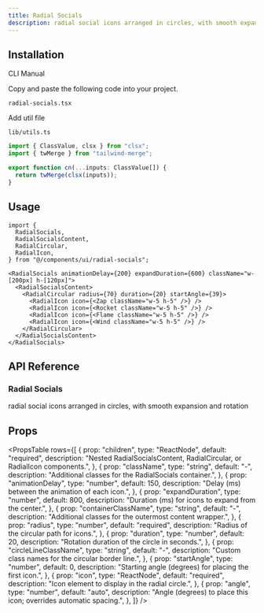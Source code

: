 ```yaml
---
title: Radial Socials
description: radial social icons arranged in circles, with smooth expansion and rotation
---
```


<ComponentPreview name="radialsocials-demo" className="" description="" />

## Installation

<Tabs defaultValue="cli" className="w-full">
  <TabsList>
    <TabsTrigger value="cli">CLI</TabsTrigger>
    <TabsTrigger value="manual">Manual</TabsTrigger>
  </TabsList>
  <TabsContent value="cli">
    <PkgOptions name="radial-socials" />
  </TabsContent>
  <TabsContent value="manual">
    <Steps>

<Step>Copy and paste the following code into your project.</Step>
<p>
  <code>radial-socials.tsx</code>
</p>
<ComponentSource name="radial-socials" />

<Step>Add util file</Step>

<p>
  <code>lib/utils.ts</code>
</p>

```jsx
import { ClassValue, clsx } from "clsx";
import { twMerge } from "tailwind-merge";

export function cn(...inputs: ClassValue[]) {
  return twMerge(clsx(inputs));
}
```

</Steps>
  </TabsContent>
</Tabs>

## Usage

```tsx
import {
  RadialSocials,
  RadialSocialsContent,
  RadialCircular,
  RadialIcon,
} from "@/components/ui/radial-socials";
```

```tsx
<RadialSocials animationDelay={200} expandDuration={600} className="w-[200px] h-[120px]">
  <RadialSocialsContent>
    <RadialCircular radius={70} duration={20} startAngle={39}>
      <RadialIcon icon={<Zap className="w-5 h-5" />} />
      <RadialIcon icon={<Rocket className="w-5 h-5" />} />
      <RadialIcon icon={<Flame className="w-5 h-5" />} />
      <RadialIcon icon={<Wind className="w-5 h-5" />} />
    </RadialCircular>
  </RadialSocialsContent>
</RadialSocials>
```

## API Reference

### Radial Socials

radial social icons arranged in circles, with smooth expansion and rotation

## Props

<PropsTable
  rows={[
    {
      prop: "children",
      type: "ReactNode",
      default: "required",
      description:
        "Nested RadialSocialsContent, RadialCircular, or RadialIcon components.",
    },
    {
      prop: "className",
      type: "string",
      default: "-",
      description: "Additional classes for the RadialSocials container.",
    },
    {
      prop: "animationDelay",
      type: "number",
      default: 150,
      description: "Delay (ms) between the animation of each icon.",
    },
    {
      prop: "expandDuration",
      type: "number",
      default: 800,
      description: "Duration (ms) for icons to expand from the center.",
    },
    {
      prop: "containerClassName",
      type: "string",
      default: "-",
      description: "Additional classes for the outermost content wrapper.",
    },
    {
      prop: "radius",
      type: "number",
      default: "required",
      description: "Radius of the circular path for icons.",
    },
    {
      prop: "duration",
      type: "number",
      default: 20,
      description: "Rotation duration of the circle in seconds.",
    },
    {
      prop: "circleLineClassName",
      type: "string",
      default: "-",
      description: "Custom class names for the circular border line.",
    },
    {
      prop: "startAngle",
      type: "number",
      default: 0,
      description: "Starting angle (degrees) for placing the first icon.",
    },
    {
      prop: "icon",
      type: "ReactNode",
      default: "required",
      description: "Icon element to display in the radial circle.",
    },
    {
      prop: "angle",
      type: "number",
      default: "auto",
      description:
        "Angle (degrees) to place this icon; overrides automatic spacing.",
    },
  ]}
/>
